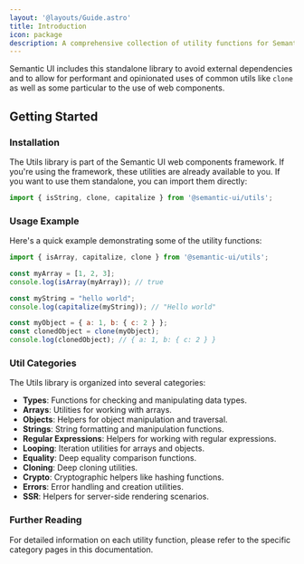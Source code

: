 ```yaml
---
layout: '@layouts/Guide.astro'
title: Introduction
icon: package
description: A comprehensive collection of utility functions for Semantic UI
---
```


Semantic UI includes this standalone library to avoid external dependencies and to allow for performant and opinionated uses of common utils like `clone`  as well as some particular to the use of web components.


## Getting Started

### Installation

The Utils library is part of the Semantic UI web components framework. If you're using the framework, these utilities are already available to you. If you want to use them standalone, you can import them directly:

```javascript
import { isString, clone, capitalize } from '@semantic-ui/utils';
```

### Usage Example

Here's a quick example demonstrating some of the utility functions:

```javascript
import { isArray, capitalize, clone } from '@semantic-ui/utils';

const myArray = [1, 2, 3];
console.log(isArray(myArray)); // true

const myString = "hello world";
console.log(capitalize(myString)); // "Hello world"

const myObject = { a: 1, b: { c: 2 } };
const clonedObject = clone(myObject);
console.log(clonedObject); // { a: 1, b: { c: 2 } }
```

### Util Categories

The Utils library is organized into several categories:

- **Types**: Functions for checking and manipulating data types.
- **Arrays**: Utilities for working with arrays.
- **Objects**: Helpers for object manipulation and traversal.
- **Strings**: String formatting and manipulation functions.
- **Regular Expressions**: Helpers for working with regular expressions.
- **Looping**: Iteration utilities for arrays and objects.
- **Equality**: Deep equality comparison functions.
- **Cloning**: Deep cloning utilities.
- **Crypto**: Cryptographic helpers like hashing functions.
- **Errors**: Error handling and creation utilities.
- **SSR**: Helpers for server-side rendering scenarios.


### Further Reading

For detailed information on each utility function, please refer to the specific category pages in this documentation.
